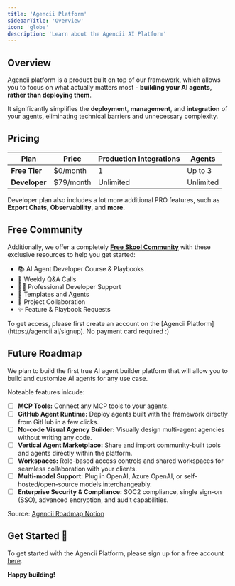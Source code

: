 ```yaml
---
title: 'Agencii Platform'
sidebarTitle: 'Overview'
icon: 'globe'
description: 'Learn about the Agencii AI Platform'
---
```



## Overview

Agencii platform is a product built on top of our framework, which allows you to focus on what actually matters most - **building your AI agents, rather than deploying them**.

It significantly simplifies the **deployment**, **management**, and **integration** of your agents, eliminating technical barriers and unnecessary complexity.

## Pricing

| Plan         | Price        | Production Integrations | Agents         |
| ------------ | ------------ | ----------------------- | -------------- |
| **Free Tier**| $0/month     | 1                       | Up to 3        |
| **Developer**| $79/month    | Unlimited               | Unlimited      |

Developer plan also includes a lot more additional PRO features, such as **Export Chats**, **Observability**, and **more**.

## Free Community

Additionally, we offer a completely [**Free Skool Community**](https://www.skool.com/agency-ai/about) with these exclusive resources to help you get started:

- 📚 AI Agent Developer Course & Playbooks
- 💬 Weekly Q&A Calls
- 👨‍💻 Professional Developer Support
- 📄 Templates and Agents
- 🤝 Project Collaboration
- ✨ Feature & Playbook Requests

<Note>
To get access, please first create an account on the [Agencii Platform](https://agencii.ai/signup). No payment card required :)
</Note>

## Future Roadmap

We plan to build the first true AI agent builder platform that will allow you to build and customize AI agents for any use case.

Noteable features inlcude:

- [ ] **MCP Tools:** Connect any MCP tools to your agents.
- [ ] **GitHub Agent Runtime:** Deploy agents built with the framework directly from GitHub in a few clicks.
- [ ] **No-code Visual Agency Builder:** Visually design multi-agent agencies without writing any code.
- [ ] **Vertical Agent Marketplace:** Share and import community-built tools and agents directly within the platform.
- [ ] **Workspaces:** Role-based access controls and shared workspaces for seamless collaboration with your clients.
- [ ] **Multi-model Support:** Plug in OpenAI, Azure OpenAI, or self-hosted/open-source models interchangeably.
- [ ] **Enterprise Security & Compliance:** SOC2 compliance, single sign-on (SSO), advanced encryption, and audit capabilities.

Source: [Agencii Roadmap Notion](https://vrsen-ai.notion.site/Agencii-Roadmap-15b5bd4b16a680029fe3e3db8c642b10?pvs=4)

## Get Started  🚀

To get started with the Agencii Platform, please sign up for a free account [here](https://agencii.ai/signup).

**Happy building!**
